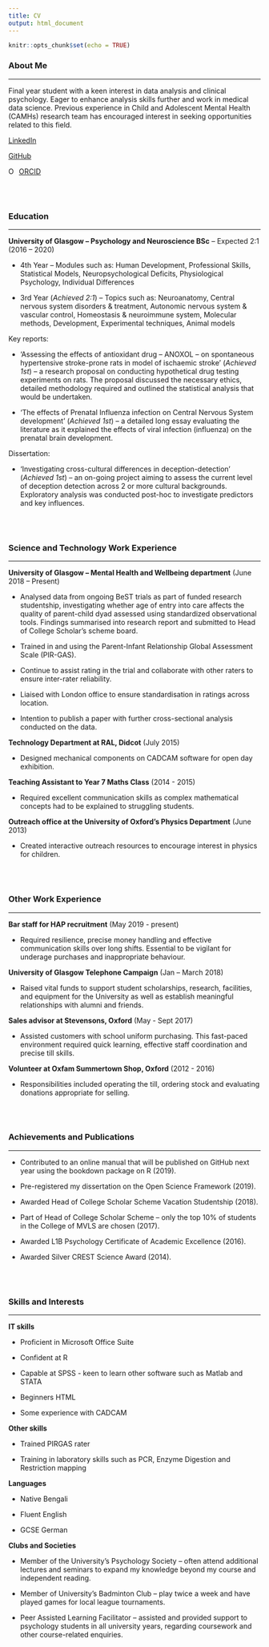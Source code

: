 ```yaml
---
title: CV
output: html_document
---
```


```r
knitr::opts_chunk$set(echo = TRUE)
```

### **About Me**
***
<div class ="row">

<div class = "col-md-11">
Final year student with a keen interest in data analysis and clinical psychology. Eager to enhance analysis skills further and work in medical data science. Previous experience in Child and Adolescent Mental Health (CAMHs) research team has encouraged interest in seeking opportunities related to this field.
</div>

[LinkedIn]("https://www.linkedin.com/in/rifah-abdullah-60b239151/")

[GitHub]("https://github.com/r-abdullah")


  <div itemscope itemtype="https://schema.org/Person"><a itemprop="sameAs" content="ORCID ID" href="https://orcid.org/0000-0001-8966-2171" target="orcid.widget" rel="me noopener noreferrer" style="vertical-align:top;"><img src="https://orcid.org/sites/default/files/images/orcid_16x16.png" style="width:1em;margin-right:.5em;" alt="ORCID iD icon">ORCID</a>
  </div>
</div>
<br>
</br>

### **Education**
***

**University of Glasgow – Psychology and Neuroscience BSc** – Expected 2:1 (2016 – 2020)

* 4th Year – Modules such as: Human Development, Professional Skills, Statistical Models, Neuropsychological Deficits, Physiological Psychology, Individual Differences

* 3rd Year (*Achieved 2:1*) – Topics such as: Neuroanatomy, Central nervous system disorders & treatment, Autonomic nervous system & vascular control, Homeostasis & neuroimmune system, Molecular methods, Development, Experimental techniques, Animal models

Key reports: 

* ‘Assessing the effects of antioxidant drug – ANOXOL – on spontaneous hypertensive stroke-prone rats in model of ischaemic stroke’ (*Achieved 1st*) – a research proposal on conducting hypothetical drug testing experiments on rats. The proposal discussed the necessary ethics, detailed methodology required and outlined the statistical analysis that would be undertaken.

* ‘The effects of Prenatal Influenza infection on Central Nervous System development’ (*Achieved 1st*) – a detailed long essay evaluating the literature as it explained the effects of viral infection (influenza) on the prenatal brain development.

Dissertation:

* ‘Investigating cross-cultural differences in deception-detection’ (*Achieved 1st*) – an on-going project aiming to assess the current level of deception detection across 2 or more cultural backgrounds. Exploratory analysis was conducted post-hoc to investigate predictors and key influences.
 
<br>
</br>

### **Science and Technology Work Experience**
***

**University of Glasgow – Mental Health and Wellbeing department** (June 2018 – Present)

* Analysed data from ongoing BeST trials as part of funded research studentship, investigating whether age of entry into care affects the quality of parent-child dyad assessed using standardized observational tools. Findings summarised into research report and submitted to Head of College Scholar’s scheme board.

* Trained in and using the Parent-Infant Relationship Global Assessment Scale (PIR-GAS).

* Continue to assist rating in the trial and collaborate with other raters to ensure inter-rater reliability.

* Liaised with London office to ensure standardisation in ratings across location.

* Intention to publish a paper with further cross-sectional analysis conducted on the data.

**Technology Department at RAL, Didcot** 	(July 2015)

* Designed mechanical components on CADCAM software for open day exhibition.

**Teaching Assistant to Year 7 Maths Class** (2014 - 2015)

* Required excellent communication skills as complex mathematical concepts had to be explained to struggling students.

**Outreach office at the University of Oxford’s Physics Department** (June 2013)

* Created interactive outreach resources to encourage interest in physics for children.

<br>
</br>

### **Other Work Experience**
***

**Bar staff for HAP recruitment** (May 2019 - present)

* Required resilience, precise money handling and effective communication skills over long shifts. Essential to be vigilant for underage purchases and inappropriate behaviour.

**University of Glasgow Telephone Campaign** (Jan – March 2018)

* Raised vital funds to support student scholarships, research, facilities, and equipment for the University as well as establish meaningful relationships with alumni and friends.

**Sales advisor at Stevensons, Oxford** (May - Sept 2017)

* Assisted customers with school uniform purchasing. This fast-paced environment required quick learning, effective staff coordination and precise till skills. 

**Volunteer at Oxfam Summertown Shop, Oxford** (2012 - 2016)

* Responsibilities included operating the till, ordering stock and evaluating donations appropriate for selling.

<br>
</br>

### **Achievements and Publications**
***

* Contributed to an online manual that will be published on GitHub next year using the bookdown package on R (2019).

* Pre-registered my dissertation on the Open Science Framework (2019).

* Awarded Head of College Scholar Scheme Vacation Studentship (2018).

* Part of Head of College Scholar Scheme – only the top 10% of students in the College of MVLS are chosen (2017).

* Awarded L1B Psychology Certificate of Academic Excellence (2016).

* Awarded Silver CREST Science Award (2014).
 
<br>
</br>

### **Skills and Interests** 
***

**IT skills**

* Proficient in Microsoft Office Suite 

* Confident at R  

* Capable at SPSS - keen to learn other software such as Matlab and STATA 

* Beginners HTML

* Some experience with CADCAM 

**Other skills**

* Trained PIRGAS rater

* Training in laboratory skills such as PCR, Enzyme Digestion and Restriction mapping

**Languages**

* Native Bengali

* Fluent English

* GCSE German

**Clubs and Societies**

* Member of the University’s Psychology Society – often attend additional lectures and seminars to expand my knowledge beyond my course and independent reading.

* Member of University’s Badminton Club – play twice a week and have played games for local league tournaments.

* Peer Assisted Learning Facilitator – assisted and provided support to psychology students in all university years,  regarding coursework and other course-related enquiries.
